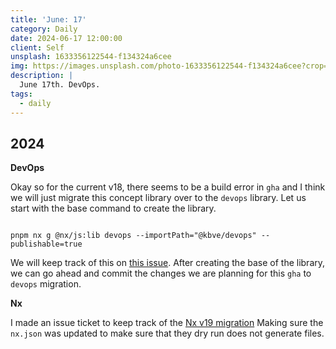 ```yaml
---
title: 'June: 17'
category: Daily
date: 2024-06-17 12:00:00
client: Self
unsplash: 1633356122544-f134324a6cee
img: https://images.unsplash.com/photo-1633356122544-f134324a6cee?crop=entropy&cs=srgb&fm=jpg&ixid=MnwzNjM5Nzd8MHwxfHJhbmRvbXx8fHx8fHx8fDE2ODE3NDg2ODY&ixlib=rb-4.0.3&q=85
description: |
  June 17th. DevOps.
tags:
  - daily
---
```



## 2024

**DevOps**

Okay so for the current v18, there seems to be a build error in `gha` and I think we will just migrate this concept library over to the `devops` library.
Let us start with the base command to create the library.

```shell

pnpm nx g @nx/js:lib devops --importPath="@kbve/devops" --publishable=true

```

We will keep track of this on [this issue](https://github.com/KBVE/kbve/issues/1955).
After creating the base of the library, we can go ahead and commit the changes we are planning for this `gha` to `devops` migration.



**Nx**

I made an issue ticket to keep track of the [Nx v19 migration](https://github.com/KBVE/kbve/issues/1954)
Making sure the `nx.json` was updated to make sure that they dry run does not generate files.